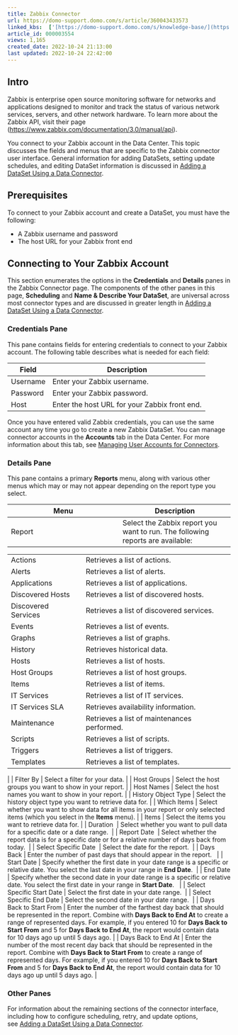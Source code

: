 ```yaml
---
title: Zabbix Connector
url: https://domo-support.domo.com/s/article/360043433573
linked_kbs:  ['[https://domo-support.domo.com/s/knowledge-base/](https://domo-support.domo.com/s/knowledge-base/)', '[https://domo-support.domo.com/s/](https://domo-support.domo.com/s/)', '[https://domo-support.domo.com/s/topic/0TO5w000000ZammGAC](https://domo-support.domo.com/s/topic/0TO5w000000ZammGAC)', '[https://domo-support.domo.com/s/topic/0TO5w000000ZanLGAS](https://domo-support.domo.com/s/topic/0TO5w000000ZanLGAS)', '[https://domo-support.domo.com/s/topic/0TO5w000000ZaoQGAS](https://domo-support.domo.com/s/topic/0TO5w000000ZaoQGAS)', '[https://domo-support.domo.com/s/article/360042926274](https://domo-support.domo.com/s/article/360042926274)', '[https://domo-support.domo.com/s/article/360042926054](https://domo-support.domo.com/s/article/360042926054)', '[https://domo-support.domo.com/s/article/360043433573](https://domo-support.domo.com/s/article/360043433573)', '[https://domo-support.domo.com/s/topic/0TO5w000000ZaoQGAS/api-connectors](https://domo-support.domo.com/s/topic/0TO5w000000ZaoQGAS/api-connectors)', '[https://domo-support.domo.com/s/article/360043429933](https://domo-support.domo.com/s/article/360043429933)', '[https://domo-support.domo.com/s/article/360043429953](https://domo-support.domo.com/s/article/360043429953)', '[https://domo-support.domo.com/s/article/360042925494](https://domo-support.domo.com/s/article/360042925494)', '[https://domo-support.domo.com/s/article/4408174643607](https://domo-support.domo.com/s/article/4408174643607)', '[https://domo-support.domo.com/s/article/360043429913](https://domo-support.domo.com/s/article/360043429913)', '[https://domo-support.domo.com/s/login/](https://domo-support.domo.com/s/login/)']
article_id: 000003554
views: 1,165
created_date: 2022-10-24 21:13:00
last updated: 2022-10-24 22:42:00
---
```




Intro
-----


Zabbix is enterprise open source monitoring software for networks and applications designed to monitor and track the status of various network services, servers, and other network hardware. To learn more about the Zabbix API, visit their page ([https://www.zabbix.com/documentation/3.0/manual/api](https://www.zabbix.com/documentation/3.0/manual/api "https://www.zabbix.com/documentation/3.0/manual/api")).


You connect to your Zabbix account in the Data Center. This topic discusses the fields and menus that are specific to the Zabbix connector user interface. General information for adding DataSets, setting update schedules, and editing DataSet information is discussed in [Adding a DataSet Using a Data Connector](/s/article/360042926274 "Adding a DataSet Using a Data Connector").


Prerequisites
-------------


To connect to your Zabbix account and create a DataSet, you must have the following:


* A Zabbix username and password
* The host URL for your Zabbix front end


Connecting to Your Zabbix Account
---------------------------------


This section enumerates the options in the **Credentials** and **Details** panes in the Zabbix Connector page. The components of the other panes in this page, **Scheduling** and **Name & Describe Your DataSet**, are universal across most connector types and are discussed in greater length in [Adding a DataSet Using a Data Connector](/s/article/360042926274 "Adding a DataSet Using a Data Connector").


### Credentials Pane


This pane contains fields for entering credentials to connect to your Zabbix account. The following table describes what is needed for each field:  




| Field | Description |
| --- | --- |
| Username | Enter your Zabbix username. |
| Password | Enter your Zabbix password. |
| Host | Enter the host URL for your Zabbix front end. |


Once you have entered valid Zabbix credentials, you can use the same account any time you go to create a new Zabbix DataSet. You can manage connector accounts in the **Accounts** tab in the Data Center. For more information about this tab, see [Managing User Accounts for Connectors](/s/article/360042926054 "Managing User Accounts for Connectors").


### Details Pane


This pane contains a primary **Reports** menu, along with various other menus which may or may not appear depending on the report type you select.




| Menu | Description |
| --- | --- |
| Report | Select the Zabbix report you want to run. The following reports are available:

|  |  |
| --- | --- |
| Actions | Retrieves a list of actions. |
| Alerts | Retrieves a list of alerts. |
| Applications | Retrieves a list of applications. |
| Discovered Hosts | Retrieves a list of discovered hosts. |
| Discovered Services | Retrieves a list of discovered services. |
| Events | Retrieves a list of events. |
| Graphs | Retrieves a list of graphs. |
| History | Retrieves historical data. |
| Hosts | Retrieves a list of hosts. |
| Host Groups | Retrieves a list of host groups. |
| Items | Retrieves a list of items. |
| IT Services | Retrieves a list of IT services. |
| IT Services SLA | Retrieves availability information. |
| Maintenance | Retrieves a list of maintenances performed. |
| Scripts | Retrieves a list of scripts. |
| Triggers | Retrieves a list of triggers. |
| Templates | Retrieves a list of templates. |

 |
| Filter By | Select a filter for your data. |
| Host Groups | Select the host groups you want to show in your report. |
| Host Names | Select the host names you want to show in your report. |
| History Object Type | Select the history object type you want to retrieve data for. |
| Which Items | Select whether you want to show data for all items in your report or only selected items (which you select in the **Items** menu). |
| Items | Select the items you want to retrieve data for. |
| Duration  | Select whether you want to pull data for a specific date or a date range.  |
| Report Date  | Select whether the report data is for a specific date or for a relative number of days back from today.  |
| Select Specific Date  | Select the date for the report.  |
| Days Back | Enter the number of past days that should appear in the report.   |
| Start Date | Specify whether the first date in your date range is a specific or relative date. You select the last date in your range in **End Date**.  |
| End Date | Specify whether the second date in your date range is a specific or relative date. You select the first date in your range in **Start Date**.   |
| Select Specific Start Date | Select the first date in your date range.  |
| Select Specific End Date | Select the second date in your date range.  |
| Days Back to Start From | Enter the number of the farthest day back that should be represented in the report. Combine with **Days Back to End At** to create a range of represented days.
For example, if you entered 10 for **Days Back to Start From** and 5 for **Days Back to End At**, the report would contain data for 10 days ago up until 5 days ago. |
| Days Back to End At | Enter the number of the most recent day back that should be represented in the report. Combine with **Days Back to Start From** to create a range of represented days.
For example, if you entered 10 for **Days Back to Start From** and 5 for **Days Back to End At**, the report would contain data for 10 days ago up until 5 days ago. |


### Other Panes


For information about the remaining sections of the connector interface, including how to configure scheduling, retry, and update options, see [Adding a DataSet Using a Data Connector](/s/article/360042926274 "Adding a DataSet Using a Data Connector").

